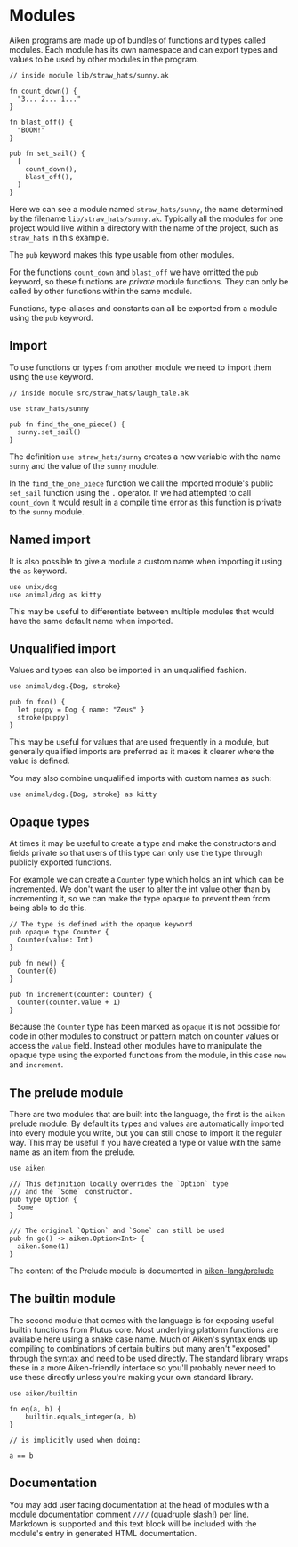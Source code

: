 # Modules

Aiken programs are made up of bundles of functions and types called modules.
Each module has its own namespace and can export types and values to be used
by other modules in the program.

```aiken
// inside module lib/straw_hats/sunny.ak

fn count_down() {
  "3... 2... 1..."
}

fn blast_off() {
  "BOOM!"
}

pub fn set_sail() {
  [
    count_down(),
    blast_off(),
  ]
}
```

Here we can see a module named `straw_hats/sunny`, the name determined by the
filename `lib/straw_hats/sunny.ak`. Typically all the modules for one
project would live within a directory with the name of the project, such as
`straw_hats` in this example.

The `pub` keyword makes this type usable from other modules.

For the functions `count_down` and `blast_off` we have omitted the `pub`
keyword, so these functions are _private_ module functions. They can only be
called by other functions within the same module.

Functions, type-aliases and constants can all be exported from a module using
the `pub` keyword.

## Import

To use functions or types from another module we need to import them using the
`use` keyword.

```aiken
// inside module src/straw_hats/laugh_tale.ak

use straw_hats/sunny

pub fn find_the_one_piece() {
  sunny.set_sail()
}
```

The definition `use straw_hats/sunny` creates a new variable with the name
`sunny` and the value of the `sunny` module.

In the `find_the_one_piece` function we call the imported module's public `set_sail`
function using the `.` operator. If we had attempted to call `count_down` it
would result in a compile time error as this function is private to the
`sunny` module.

## Named import

It is also possible to give a module a custom name
when importing it using the `as` keyword.

```aiken
use unix/dog
use animal/dog as kitty
```

This may be useful to differentiate between multiple modules that would have
the same default name when imported.

## Unqualified import

Values and types can also be imported in an unqualified fashion.

```ak
use animal/dog.{Dog, stroke}

pub fn foo() {
  let puppy = Dog { name: "Zeus" }
  stroke(puppy)
}
```

This may be useful for values that are used frequently in a module, but
generally qualified imports are preferred as it makes it clearer where the
value is defined.

You may also combine unqualified imports with custom names as such:

```aiken
use animal/dog.{Dog, stroke} as kitty
```

## Opaque types

At times it may be useful to create a type and make the constructors and
fields private so that users of this type can only use the type through
publicly exported functions.

For example we can create a `Counter` type which holds an int which can be
incremented. We don't want the user to alter the int value other than by
incrementing it, so we can make the type opaque to prevent them from being
able to do this.

```aiken
// The type is defined with the opaque keyword
pub opaque type Counter {
  Counter(value: Int)
}

pub fn new() {
  Counter(0)
}

pub fn increment(counter: Counter) {
  Counter(counter.value + 1)
}
```

Because the `Counter` type has been marked as `opaque` it is not possible for
code in other modules to construct or pattern match on counter values or
access the `value` field. Instead other modules have to manipulate the opaque
type using the exported functions from the module, in this case `new` and
`increment`.

## The prelude module

There are two modules that are built into the language, the first is the
`aiken` prelude module. By default its types and values are automatically
imported into every module you write, but you can still chose to import it the
regular way. This may be useful if you have created a type or value with the
same name as an item from the prelude.

```aiken
use aiken

/// This definition locally overrides the `Option` type
/// and the `Some` constructor.
pub type Option {
  Some
}

/// The original `Option` and `Some` can still be used
pub fn go() -> aiken.Option<Int> {
  aiken.Some(1)
}
```

The content of the Prelude module is documented in [aiken-lang/prelude](https://aiken-lang.github.io/prelude/aiken.html)

## The builtin module

The second module that comes with the language is for exposing useful builtin
functions from Plutus core. Most underlying platform functions are available
here using a snake case name. Much of Aiken's syntax ends up compiling to
combinations of certain bultins but many aren't "exposed" through the syntax
and need to be used directly. The standard library wraps these in a more
Aiken-friendly interface so you'll probably never need to use these directly
unless you're making your own standard library.

```aiken
use aiken/builtin

fn eq(a, b) {
    builtin.equals_integer(a, b)
}

// is implicitly used when doing:

a == b
```

## Documentation

You may add user facing documentation at the head of modules with a module
documentation comment `////` (quadruple slash!) per line. Markdown is supported
and this text block will be included with the module's entry in generated HTML
documentation.
